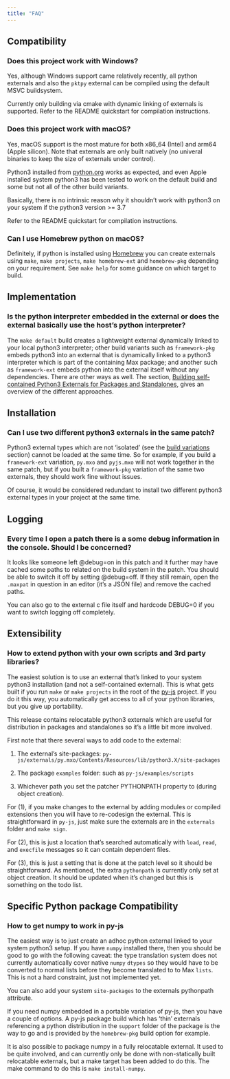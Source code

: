 ```yaml
---
title: "FAQ"
---
```


## Compatibility

### Does this project work with Windows?

Yes, although Windows support came relatively recently, all python externals and also the `pktpy` external can be compiled using the default MSVC buildsystem.

Currently only building via cmake with dynamic linking of externals is supported. Refer to the README quickstart for compilation instructions.

### Does this project work with macOS?

Yes, macOS support is the most mature for both x86_64 (Intel) and arm64 (Apple silicon). Note that externals are only built natively (no univeral binaries to keep the size of externals under control).

Python3 installed from [python.org](https://www.python.org) works as expected, and even Apple installed system python3 has been tested to work on the default build and some but not all of the other build variants.

Basically, there is no intrinsic reason why it shouldn't work with python3 on your system if the python3 version >= 3.7

Refer to the README quickstart for compilation instructions.

### Can I use Homebrew python on macOS?

Definitely, if python is installed using [Homebrew](https://brew.sh) you can create externals using `make`, `make projects`, `make homebrew-ext` and `homebrew-pkg` depending on your requirement. See `make help` for some guidance on which target to build.

## Implementation

### Is the python interpreter embedded in the external or does the external basically use the host's python interpreter?

The `make default` build creates a lightweight external dynamically linked to your local python3 interpreter; other build variants such as `framework-pkg` embeds python3 into an external that is dynamically linked to a python3 interpreter which is part of the containing Max package; and another such as `framework-ext` embeds python into the external itself without any dependencies. There are other ways as well. The section, [Building self-contained Python3 Externals for Packages and Standalones](https://github.com/shakfu/py-js/tree/main/source/projects/py#building-self-contained-python3-externals-for-packages-and-standalones), gives an overview of the different approaches.

## Installation

### Can I use two different python3 externals in the same patch?

Python3 external types which are not 'isolated' (see the [build variations](https://github.com/shakfu/py-js/tree/main/source/projects/py#build-variations) section) cannot be loaded at the same time. So for example, if you build a `framework-ext` variation, `py.mxo` and `pyjs.mxo` will not work together in the same patch, but if you built a `framework-pkg` variation of the same two externals, they should work fine without issues.

Of course, it would be considered redundant to install two different python3 external types in your project at the same time.

## Logging

### Every time I open a patch there is a some debug information in the console. Should I be concerned?

It looks like someone left @debug=on in this patch and it further may have cached some paths to related on the build system in the patch. You should be able to switch it off by setting @debug=off. If they still remain, open the `.maxpat` in question in an editor (it's a JSON file) and remove the cached paths.

You can also go to the external c file itself and hardcode DEBUG=0 if you want to switch logging off completely.

## Extensibility

### How to extend python with your own scripts and 3rd party libraries?

The easiest solution is to use an external that's linked to your system python3 installation (and not a self-contained external). This is what gets built if you run `make` or `make projects` in the root of the [py-js](https://github.com/shakfu/py-js) project. If you do it this way, you automatically get access to all of your python libraries, but you give up portability.

This release contains relocatable python3 externals which are useful for distribution in packages and standalones so it's a little bit more involved.

First note that there several ways to add code to the external:

1. The external's site-packages: `py-js/externals/py.mxo/Contents/Resources/lib/python3.X/site-packages`

2. The package `examples` folder: such as `py-js/examples/scripts`

3. Whichever path you set the patcher PYTHONPATH property to (during object creation).

For (1), if you make changes to the external by adding modules or compiled extensions then you will have to re-codesign the external. This is straightforward in `py-js`, just make sure the externals are in the `externals` folder and `make sign`.

For (2), this is just a location that's searched automatically with `load`, `read`, and `execfile` messages so it can contain dependent files.

For (3), this is just a setting that is done at the patch level so it should be straightforward. As mentioned, the extra `pythonpath` is currently only set at object creation. It should be updated when it's changed but this is something on the todo list.

## Specific Python package Compatibility

### How to get numpy to work in py-js

The easiest way is to just create an adhoc python external linked to your system python3 setup. If you have `numpy` installed there, then you should be good to go with the following caveat: the type translation system does not currently automatically cover native `numpy` `dtypes` so they would have to be converted to normal lists before they become translated to to Max `lists`. This is not a hard constraint, just not implemented yet.

You can also add your system `site-packages` to the externals pythonpath attribute.

If you need numpy embedded in a portable variation of py-js, then you have a couple of options. A py-js package build which has 'thin' externals referencing a python distribution in the `support` folder of the package is the way to go and is provided by the `homebrew-pkg` build option for example.

It is also possible to package numpy in a fully relocatable external. It used to be quite involved, and can currently only be done with non-statically built relocatable externals, but a make target has been added to do this. The make command to do this is `make install-numpy`.

